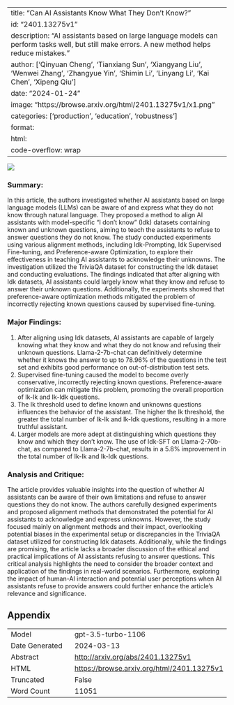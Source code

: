 
---
title: "Can AI Assistants Know What They Don't Know?"
id: "2401.13275v1"
description: "AI assistants based on large language models can perform tasks well, but still make errors. A new method helps reduce mistakes."
author: ['Qinyuan Cheng', 'Tianxiang Sun', 'Xiangyang Liu', 'Wenwei Zhang', 'Zhangyue Yin', 'Shimin Li', 'Linyang Li', 'Kai Chen', 'Xipeng Qiu']
date: "2024-01-24"
image: "https://browse.arxiv.org/html/2401.13275v1/x1.png"
categories: ['production', 'education', 'robustness']
format:
  html:
    code-overflow: wrap
---

![](https://browse.arxiv.org/html/2401.13275v1/x1.png)

### Summary:

In this article, the authors investigated whether AI assistants based on large language models (LLMs) can be aware of and express what they do not know through natural language. They proposed a method to align AI assistants with model-specific "I don't know" (Idk) datasets containing known and unknown questions, aiming to teach the assistants to refuse to answer questions they do not know. The study conducted experiments using various alignment methods, including Idk-Prompting, Idk Supervised Fine-tuning, and Preference-aware Optimization, to explore their effectiveness in teaching AI assistants to acknowledge their unknowns. The investigation utilized the TriviaQA dataset for constructing the Idk dataset and conducting evaluations. The findings indicated that after aligning with Idk datasets, AI assistants could largely know what they know and refuse to answer their unknown questions. Additionally, the experiments showed that preference-aware optimization methods mitigated the problem of incorrectly rejecting known questions caused by supervised fine-tuning.

### Major Findings:
1. After aligning using Idk datasets, AI assistants are capable of largely knowing what they know and what they do not know and refusing their unknown questions. Llama-2-7b-chat can definitively determine whether it knows the answer to up to 78.96% of the questions in the test set and exhibits good performance on out-of-distribution test sets.
2. Supervised fine-tuning caused the model to become overly conservative, incorrectly rejecting known questions. Preference-aware optimization can mitigate this problem, promoting the overall proportion of Ik-Ik and Ik-Idk questions.
3. The Ik threshold used to define known and unknowns questions influences the behavior of the assistant. The higher the Ik threshold, the greater the total number of Ik-Ik and Ik-Idk questions, resulting in a more truthful assistant.
4. Larger models are more adept at distinguishing which questions they know and which they don’t know. The use of Idk-SFT on Llama-2-70b-chat, as compared to Llama-2-7b-chat, results in a 5.8% improvement in the total number of Ik-Ik and Ik-Idk questions.

### Analysis and Critique:
The article provides valuable insights into the question of whether AI assistants can be aware of their own limitations and refuse to answer questions they do not know. The authors carefully designed experiments and proposed alignment methods that demonstrated the potential for AI assistants to acknowledge and express unknowns. However, the study focused mainly on alignment methods and their impact, overlooking potential biases in the experimental setup or discrepancies in the TriviaQA dataset utilized for constructing Idk datasets. Additionally, while the findings are promising, the article lacks a broader discussion of the ethical and practical implications of AI assistants refusing to answer questions. This critical analysis highlights the need to consider the broader context and application of the findings in real-world scenarios. Furthermore, exploring the impact of human-AI interaction and potential user perceptions when AI assistants refuse to provide answers could further enhance the article's relevance and significance.

## Appendix

|          |          |
|----------|----------|
| Model     | gpt-3.5-turbo-1106       |
| Date Generated     | 2024-03-13       |
| Abstract | [http://arxiv.org/abs/2401.13275v1](http://arxiv.org/abs/2401.13275v1)        |
| HTML     | [https://browse.arxiv.org/html/2401.13275v1](https://browse.arxiv.org/html/2401.13275v1)       |
| Truncated       | False       |
| Word Count       | 11051       |